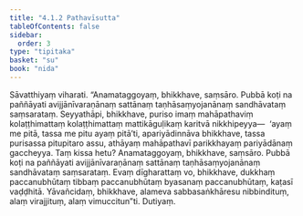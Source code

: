 ```yaml
---
title: "4.1.2 Pathavīsutta"
tableOfContents: false
sidebar:
  order: 3
type: "tipitaka"
basket: "su"
book: "nida"
---
```



<DynamicBreadcrumb />

<Division number="125" book="nida">

<Paragraph number="830" book="nida">
Sāvatthiyaṃ viharati. “Anamataggoyaṃ, bhikkhave, saṃsāro. Pubbā koṭi na paññāyati avijjānīvaraṇānaṃ sattānaṃ taṇhāsaṃyojanānaṃ sandhāvataṃ saṃsarataṃ. Seyyathāpi, bhikkhave, puriso imaṃ mahāpathaviṃ kolaṭṭhimattaṃ kolaṭṭhimattaṃ mattikāguḷikaṃ karitvā nikkhipeyya—  ‘ayaṃ me pitā, tassa me pitu ayaṃ pitā’ti, apariyādinnāva bhikkhave, tassa purisassa pitupitaro assu, athāyaṃ mahāpathavī parikkhayaṃ pariyādānaṃ gaccheyya. Taṃ kissa hetu? Anamataggoyaṃ, bhikkhave, saṃsāro. Pubbā koṭi na paññāyati avijjānīvaraṇānaṃ sattānaṃ taṇhāsaṃyojanānaṃ sandhāvataṃ saṃsarataṃ. Evaṃ dīgharattaṃ vo, bhikkhave, dukkhaṃ paccanubhūtaṃ tibbaṃ paccanubhūtaṃ byasanaṃ paccanubhūtaṃ, kaṭasī vaḍḍhitā. Yāvañcidaṃ, bhikkhave, alameva sabbasaṅkhāresu nibbindituṃ, alaṃ virajjituṃ, alaṃ vimuccitun”ti.

</Paragraph>
</Division>

<Paragraph number="831" type="center" book="nida">
Dutiyaṃ.
</Paragraph>